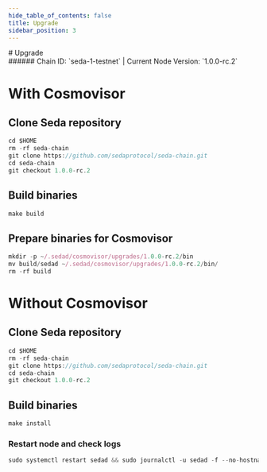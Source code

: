 ```yaml
---
hide_table_of_contents: false
title: Upgrade
sidebar_position: 3
---
```


<div class="h1-with-icon icon-seda">
# Upgrade
</div>
###### Chain ID: `seda-1-testnet` | Current Node Version: `1.0.0-rc.2`

# With Cosmovisor
## Clone Seda repository
```js
cd $HOME
rm -rf seda-chain
git clone https://github.com/sedaprotocol/seda-chain.git
cd seda-chain
git checkout 1.0.0-rc.2
 ```

## Build binaries
```js
make build
 ```

## Prepare binaries for Cosmovisor
```js
mkdir -p ~/.sedad/cosmovisor/upgrades/1.0.0-rc.2/bin
mv build/sedad ~/.sedad/cosmovisor/upgrades/1.0.0-rc.2/bin/
rm -rf build
```

# Without Cosmovisor
## Clone Seda repository
```js
cd $HOME
rm -rf seda-chain
git clone https://github.com/sedaprotocol/seda-chain.git
cd seda-chain
git checkout 1.0.0-rc.2
 ```

## Build binaries
```js
make install
 ```

### Restart node and check logs
```js
sudo systemctl restart sedad && sudo journalctl -u sedad -f --no-hostname -o cat
```